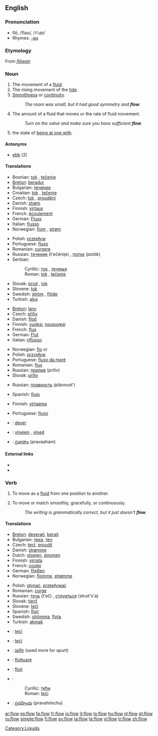 ==English==

===Pronunciation===
* flō, /fləʊ/, /<tt>fl@U</tt>/
* Rhymes: [[Rhymes:English:-əʊ|-əʊ]]

===Etymology===
From {{OE.}} ''[[flōwan]]''

===Noun===
{{en-noun|s|-}}

# The movement of a [[fluid]].
# The rising movement of the [[tide]].
# [[smoothness|Smoothness]] or [[continuity]].
#: ''The room was small, but it had good symmetry and '''flow'''.''
# The amount of a fluid that moves or the rate of fluid movement.
#: ''Turn on the valve and make sure you have sufficient '''flow'''.''
# {{psychology}} the state of [[be at one with|being at one with]].

====Antonyms====
* [[ebb]] (2)

====Translations====
{{trans-top|the movement of a fluid}}
* Bosnian: [[tok]] {{m}}, [[tečenje]] {{n}}
* [[Breton]]: [[beradur]] {{m}}
* Bulgarian: [[течение]] {{n}}
* Croatian: [[tok]] {{m}}, [[tečenje]] {{n}}
* Czech: [[tok]] {{m}}, [[proudění]] {{n}}
* Danish: [[strøm]] {{c}}
* Finnish: [[virtaus]]
* French: [[écoulement]] {{m}}
* German: [[Fluss]] {{m}}
* Italian: [[flusso]] {{m}}
* Norwegian: [[flom]] {{m}}, [[strøm]] {{m}}
{{trans-mid}}
* Polish: [[przepływ]] {{m}}
* Portuguese: [[fluxo]] {{m}}
* Romanian: [[curgere]] {{f}}
* Russian: [[течение]] (t'ečénije) {{n}}, [[поток]] (potók) {{m}}
* Serbian:
*: Cyrillic: [[ток]] {{m}}, [[течење]] {{n}}
*: Roman: [[tok#Serbian|tok]] {{m}}, [[tečenje#Serbian|tečenje]] {{n}}
* Slovak: [[prúd]] {{m}}, [[tok]] {{m}}
* Slovene: [[tok]] {{m}}
* Swedish: [[ström]] {{c}}, [[flöde]] {{n}}
* Turkish: [[akış]]
{{trans-bottom}}

{{trans-top|the rising movement of the tide}}
* [[Breton]]: [[lanv]] {{m}}
* Czech: [[příliv]] {{m}}
* Danish: [[flod]]
* Finnish: [[vuoksi]], [[nousuvesi]]
* French: [[flux]] {{m}}
* German: [[Flut]] {{f}}
* Italian: [[riflusso]] {{n}}
{{trans-mid}}
* Norwegian: [[flo]] {{f}} or {{m}}
* Polish: [[przypływ]] {{m}}
* Portuguese: [[fluxo da maré]]
* Romanian: [[flux]] {{n}}
* Russian: [[прилив]] (prilív) {{m}}
* Slovak: [[príliv]] {{m}}
{{trans-bottom}}

{{trans-top|smoothness or continuity}}
* Russian: [[плавность]] (plávnost') {{f}}
{{trans-mid}}
* Spanish: [[flujo]] {{m}}
{{trans-bottom}}

{{trans-top|rate of fluid movement}}
* Finnish: [[virtaama]]
{{trans-mid}}
* Portuguese: [[fluxo]]
{{trans-bottom}}

{{trans-top|being at one with}}
{{trans-bottom}}

{{checktrans}}

* {{ttbc|Breton}}: [[dever]] {{m}}
* {{ttbc|Dutch}}: [[vloeien]] {{n}}, [[vloed]] {{m}}
* {{ttbc|Telugu}}: [[ప్రవాహం]] (pravaaham)

====External links====
* {{pedialite}}
* {{pedialite|flow (psychology)}}

===Verb===
{{en-verb}}

# {{intransitive}} To move as a [[fluid]] from one position to another.
# {{intransitive}} To move or match smoothly, gracefully, or continuously.
#: ''The writing is grammatically correct, but it just doesn't '''flow'''.''

====Translations====
{{trans-top|move as a fluid}}
* [[Breton]]: [[deverañ]], [[berañ]]
* Bulgarian: [[тека]], [[теч]]
* Czech: [[téct]], [[proudit]]
* Danish: [[strømme]]
* Dutch: [[vloeien]], [[stromen]]
* Finnish: [[virrata]]
* French: [[couler]]
* German: [[fließen]]
* Norwegian: [[flomme]], [[strømme]]
{{trans-mid}}
* Polish: [[płynąć]], [[przepływać]]
* Romanian: [[curge]]
* Russian: [[течь]] (t'eč) {{impf}}, [[струиться]] (struít's'a) {{impf}}
* Slovak: [[tiecť]]
* Slovene: [[teči]]
* Spanish: [[fluir]]
* Swedish: [[strömma]], [[flyta]]
* Turkish: [[akmak]]
{{trans-bottom}}

{{checktrans}}
* {{ttbc|Bosnian}}: [[teći]]
* {{ttbc|Croatian}}: [[teći]]
* {{ttbc|French}}: [[jaillir]] (used more for spurt)
* {{ttbc|Italian}}: [[fluttuare]]
* {{ttbc|Portuguese}}: [[fluir]]
* {{ttbc|Serbian}}:
*: Cyrillic: [[тећи]]
*: Roman: [[teći#Serbian|teći]]
* {{ttbc|Telugu}}: [[ప్రవహించు]] (pravahimchu)

[[Category:Liquids]]

[[ar:flow]]
[[es:flow]]
[[fa:flow]]
[[fr:flow]]
[[io:flow]]
[[it:flow]]
[[lo:flow]]
[[hu:flow]]
[[nl:flow]]
[[pt:flow]]
[[ru:flow]]
[[simple:flow]]
[[fi:flow]]
[[sv:flow]]
[[ta:flow]]
[[te:flow]]
[[vi:flow]]
[[tr:flow]]
[[zh:flow]]